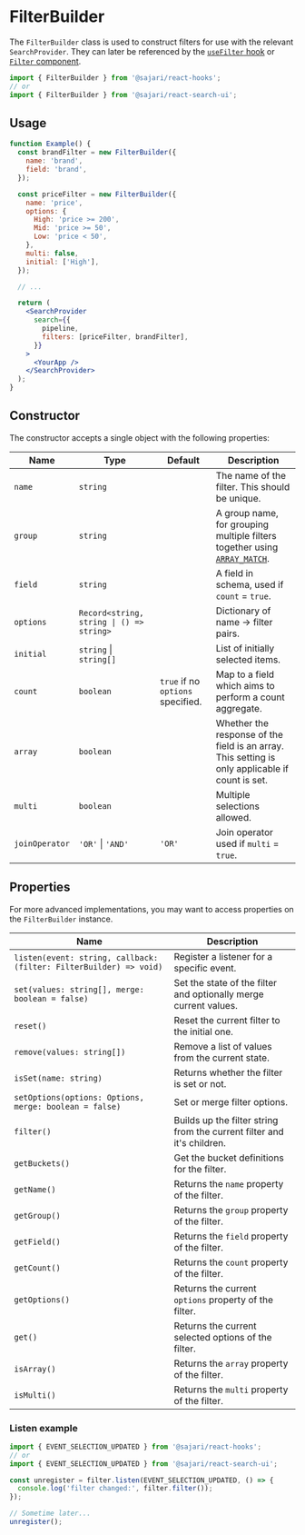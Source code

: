 
<SEO
  title="FilterBuilder"
  description="The FilterBuilder class is used to construct filters for use with the relevant SearchProvider."
/>

# FilterBuilder

The `FilterBuilder` class is used to construct filters for use with the relevant `SearchProvider`. They can later be referenced by the [`useFilter` hook](/hooks/usefilter) or [`Filter` component](/search-ui/filter).

```js
import { FilterBuilder } from '@sajari/react-hooks';
// or
import { FilterBuilder } from '@sajari/react-search-ui';
```

## Usage

```jsx live=false
function Example() {
  const brandFilter = new FilterBuilder({
    name: 'brand',
    field: 'brand',
  });

  const priceFilter = new FilterBuilder({
    name: 'price',
    options: {
      High: 'price >= 200',
      Mid: 'price >= 50',
      Low: 'price < 50',
    },
    multi: false,
    initial: ['High'],
  });

  // ...

  return (
    <SearchProvider
      search={{
        pipeline,
        filters: [priceFilter, brandFilter],
      }}
    >
      <YourApp />
    </SearchProvider>
  );
}
```

## Constructor

The constructor accepts a single object with the following properties:

| Name           | Type                                     | Default                           | Description                                                                                                                                 |
| -------------- | ---------------------------------------- | --------------------------------- | ------------------------------------------------------------------------------------------------------------------------------------------- |
| `name`         | `string`                                 |                                   | The name of the filter. This should be unique.                                                                                              |
| `group`        | `string`                                 |                                   | A group name, for grouping multiple filters together using [`ARRAY_MATCH`](https://docs.sajari.com/user-guide/integrating-search/filters/). |
| `field`        | `string`                                 |                                   | A field in schema, used if `count` = `true`.                                                                                                |
| `options`      | `Record<string, string \| () => string>` |                                   | Dictionary of name -> filter pairs.                                                                                                         |
| `initial`      | `string` \| `string[]`                   |                                   | List of initially selected items.                                                                                                           |
| `count`        | `boolean`                                | `true` if no `options` specified. | Map to a field which aims to perform a count aggregate.                                                                                     |
| `array`        | `boolean`                                |                                   | Whether the response of the field is an array. This setting is only applicable if count is set.                                             |
| `multi`        | `boolean`                                |                                   | Multiple selections allowed.                                                                                                                |
| `joinOperator` | `'OR'` \| `'AND'`                        | `'OR'`                            | Join operator used if `multi` = `true`.                                                                                                     |

## Properties

For more advanced implementations, you may want to access properties on the `FilterBuilder` instance.

| Name                                                               | Description                                                            |
| ------------------------------------------------------------------ | ---------------------------------------------------------------------- |
| `listen(event: string, callback: (filter: FilterBuilder) => void)` | Register a listener for a specific event.                              |
| `set(values: string[], merge: boolean = false)`                    | Set the state of the filter and optionally merge current values.       |
| `reset()`                                                          | Reset the current filter to the initial one.                           |
| `remove(values: string[])`                                         | Remove a list of values from the current state.                        |
| `isSet(name: string)`                                              | Returns whether the filter is set or not.                              |
| `setOptions(options: Options, merge: boolean = false)`             | Set or merge filter options.                                           |
| `filter()`                                                         | Builds up the filter string from the current filter and it's children. |
| `getBuckets()`                                                     | Get the bucket definitions for the filter.                             |
| `getName()`                                                        | Returns the `name` property of the filter.                             |
| `getGroup()`                                                       | Returns the `group` property of the filter.                            |
| `getField()`                                                       | Returns the `field` property of the filter.                            |
| `getCount()`                                                       | Returns the `count` property of the filter.                            |
| `getOptions()`                                                     | Returns the current `options` property of the filter.                  |
| `get()`                                                            | Returns the current selected options of the filter.                    |
| `isArray()`                                                        | Returns the `array` property of the filter.                            |
| `isMulti()`                                                        | Returns the `multi` property of the filter.                            |

### Listen example

```js
import { EVENT_SELECTION_UPDATED } from '@sajari/react-hooks';
// or
import { EVENT_SELECTION_UPDATED } from '@sajari/react-search-ui';

const unregister = filter.listen(EVENT_SELECTION_UPDATED, () => {
  console.log('filter changed:', filter.filter());
});

// Sometime later...
unregister();
```
